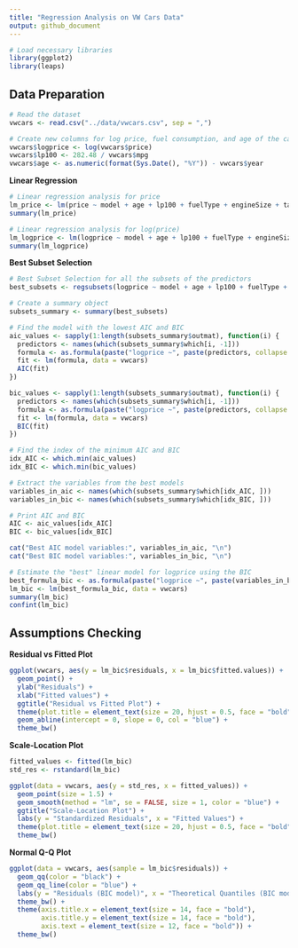 ```yaml
---
title: "Regression Analysis on VW Cars Data"
output: github_document
---
```


```r
# Load necessary libraries
library(ggplot2)
library(leaps)
```

## Data Preparation

```r
# Read the dataset
vwcars <- read.csv("../data/vwcars.csv", sep = ",")

# Create new columns for log price, fuel consumption, and age of the car
vwcars$logprice <- log(vwcars$price)
vwcars$lp100 <- 282.48 / vwcars$mpg
vwcars$age <- as.numeric(format(Sys.Date(), "%Y")) - vwcars$year
```
**Linear Regression**
```r
# Linear regression analysis for price
lm_price <- lm(price ~ model + age + lp100 + fuelType + engineSize + tax + transmission + mileage, data = vwcars)
summary(lm_price)

# Linear regression analysis for log(price)
lm_logprice <- lm(logprice ~ model + age + lp100 + fuelType + engineSize + tax + transmission + mileage, data = vwcars)
summary(lm_logprice)
```
**Best Subset Selection**
```r
# Best Subset Selection for all the subsets of the predictors
best_subsets <- regsubsets(logprice ~ model + age + lp100 + fuelType + engineSize + tax + transmission + mileage, data = vwcars, nvmax = NULL)

# Create a summary object
subsets_summary <- summary(best_subsets)

# Find the model with the lowest AIC and BIC
aic_values <- sapply(1:length(subsets_summary$outmat), function(i) {
  predictors <- names(which(subsets_summary$which[i, -1]))
  formula <- as.formula(paste("logprice ~", paste(predictors, collapse = " + ")))
  fit <- lm(formula, data = vwcars)
  AIC(fit)
})

bic_values <- sapply(1:length(subsets_summary$outmat), function(i) {
  predictors <- names(which(subsets_summary$which[i, -1]))
  formula <- as.formula(paste("logprice ~", paste(predictors, collapse = " + ")))
  fit <- lm(formula, data = vwcars)
  BIC(fit)
})

# Find the index of the minimum AIC and BIC
idx_AIC <- which.min(aic_values)
idx_BIC <- which.min(bic_values)

# Extract the variables from the best models
variables_in_aic <- names(which(subsets_summary$which[idx_AIC, ]))
variables_in_bic <- names(which(subsets_summary$which[idx_BIC, ]))

# Print AIC and BIC
AIC <- aic_values[idx_AIC]
BIC <- bic_values[idx_BIC]

cat("Best AIC model variables:", variables_in_aic, "\n")
cat("Best BIC model variables:", variables_in_bic, "\n")

# Estimate the "best" linear model for logprice using the BIC
best_formula_bic <- as.formula(paste("logprice ~", paste(variables_in_bic[-1], collapse = " + ")))
lm_bic <- lm(best_formula_bic, data = vwcars)
summary(lm_bic)
confint(lm_bic)
```
## Assumptions Checking
**Residual vs Fitted Plot**
```r
ggplot(vwcars, aes(y = lm_bic$residuals, x = lm_bic$fitted.values)) +
  geom_point() +
  ylab("Residuals") +
  xlab("Fitted values") +
  ggtitle("Residual vs Fitted Plot") +
  theme(plot.title = element_text(size = 20, hjust = 0.5, face = "bold"), text = element_text(size = 20)) +
  geom_abline(intercept = 0, slope = 0, col = "blue") +
  theme_bw()
```
**Scale-Location Plot**
```r
fitted_values <- fitted(lm_bic)
std_res <- rstandard(lm_bic)

ggplot(data = vwcars, aes(y = std_res, x = fitted_values)) +
  geom_point(size = 1.5) +
  geom_smooth(method = "lm", se = FALSE, size = 1, color = "blue") +
  ggtitle("Scale-Location Plot") +
  labs(y = "Standardized Residuals", x = "Fitted Values") +
  theme(plot.title = element_text(size = 20, hjust = 0.5, face = "bold"), text = element_text(size = 20)) +
  theme_bw()
```
**Normal Q-Q Plot**
```r
ggplot(data = vwcars, aes(sample = lm_bic$residuals)) +
  geom_qq(color = "black") +
  geom_qq_line(color = "blue") +
  labs(y = "Residuals (BIC model)", x = "Theoretical Quantiles (BIC model)") +
  theme_bw() +
  theme(axis.title.x = element_text(size = 14, face = "bold"),
        axis.title.y = element_text(size = 14, face = "bold"),
        axis.text = element_text(size = 12, face = "bold")) +
  theme_bw()
```